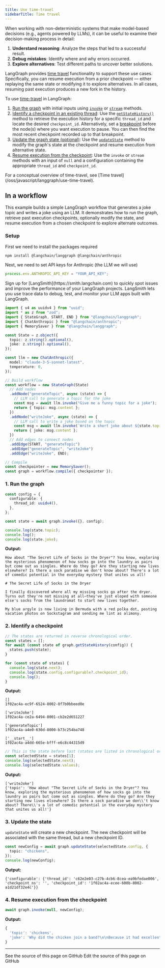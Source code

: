 ```yaml
---
title: Use time-travel
sidebarTitle: Time travel
---
```



<AlphaCallout />

When working with non-deterministic systems that make model-based decisions (e.g., agents powered by LLMs), it can be useful to examine their decision-making process in detail:

1. <Icon icon="lightbulb" size={16} /> **Understand reasoning**: Analyze the steps that led to a successful result.
2. <Icon icon="bug" size={16} /> **Debug mistakes**: Identify where and why errors occurred.
3. <Icon icon="magnifying-glass" size={16} /> **Explore alternatives**: Test different paths to uncover better solutions.

LangGraph provides [time travel](/oss/javascript/langgraph/use-time-travel) functionality to support these use cases. Specifically, you can resume execution from a prior checkpoint — either replaying the same state or modifying it to explore alternatives. In all cases, resuming past execution produces a new fork in the history.

To use [time-travel](/oss/javascript/langgraph/use-time-travel) in LangGraph:



1. [Run the graph](#1-run-the-graph) with initial inputs using [`invoke`](https://langchain-ai.github.io/langgraphjs/reference/classes/langgraph.CompiledStateGraph.html#invoke) or [`stream`](https://langchain-ai.github.io/langgraphjs/reference/classes/langgraph.CompiledStateGraph.html#stream) methods.
2. [Identify a checkpoint in an existing thread](#2-identify-a-checkpoint): Use the [`getStateHistory()`](https://langchain-ai.github.io/langgraphjs/reference/classes/langgraph.CompiledStateGraph.html#getStateHistory) method to retrieve the execution history for a specific `thread_id` and locate the desired `checkpoint_id`.
  Alternatively, set a [breakpoint](/oss/javascript/langgraph/add-human-in-the-loop) before the node(s) where you want execution to pause. You can then find the most recent checkpoint recorded up to that breakpoint.
3. [Update the graph state (optional)](#3-update-the-state-optional): Use the [`updateState`](https://langchain-ai.github.io/langgraphjs/reference/classes/langgraph.CompiledStateGraph.html#updateState) method to modify the graph's state at the checkpoint and resume execution from alternative state.
4. [Resume execution from the checkpoint](#4-resume-execution-from-the-checkpoint): Use the `invoke` or `stream` methods with an input of `null` and a configuration containing the appropriate `thread_id` and `checkpoint_id`.


<Tip>
For a conceptual overview of time-travel, see [Time travel](/oss/javascript/langgraph/use-time-travel).
</Tip>

## In a workflow

This example builds a simple LangGraph workflow that generates a joke topic and writes a joke using an LLM. It demonstrates how to run the graph, retrieve past execution checkpoints, optionally modify the state, and resume execution from a chosen checkpoint to explore alternate outcomes.

### Setup

First we need to install the packages required



```bash
npm install @langchain/langgraph @langchain/anthropic
```


Next, we need to set API keys for Anthropic (the LLM we will use)



```typescript
process.env.ANTHROPIC_API_KEY = "YOUR_API_KEY";
```


<Tip>
Sign up for [LangSmith](https://smith.langchain.com) to quickly spot issues and improve the performance of your LangGraph projects. LangSmith lets you use trace data to debug, test, and monitor your LLM apps built with LangGraph.
</Tip>



```typescript
import { v4 as uuidv4 } from "uuid";
import * as z from "zod";
import { StateGraph, START, END } from "@langchain/langgraph";
import { ChatAnthropic } from "@langchain/anthropic";
import { MemorySaver } from "@langchain/langgraph";

const State = z.object({
  topic: z.string().optional(),
  joke: z.string().optional(),
});

const llm = new ChatAnthropic({
  model: "claude-3-5-sonnet-latest",
  temperature: 0,
});

// Build workflow
const workflow = new StateGraph(State)
  // Add nodes
  .addNode("generateTopic", async (state) => {
    // LLM call to generate a topic for the joke
    const msg = await llm.invoke("Give me a funny topic for a joke");
    return { topic: msg.content };
  })
  .addNode("writeJoke", async (state) => {
    // LLM call to write a joke based on the topic
    const msg = await llm.invoke(`Write a short joke about ${state.topic}`);
    return { joke: msg.content };
  })
  // Add edges to connect nodes
  .addEdge(START, "generateTopic")
  .addEdge("generateTopic", "writeJoke")
  .addEdge("writeJoke", END);

// Compile
const checkpointer = new MemorySaver();
const graph = workflow.compile({ checkpointer });
```


### 1. Run the graph



```typescript
const config = {
  configurable: {
    thread_id: uuidv4(),
  },
};

const state = await graph.invoke({}, config);

console.log(state.topic);
console.log();
console.log(state.joke);
```


**Output:**

```
How about "The Secret Life of Socks in the Dryer"? You know, exploring the mysterious phenomenon of how socks go into the laundry as pairs but come out as singles. Where do they go? Are they starting new lives elsewhere? Is there a sock paradise we don't know about? There's a lot of comedic potential in the everyday mystery that unites us all!

# The Secret Life of Socks in the Dryer

I finally discovered where all my missing socks go after the dryer. Turns out they're not missing at all—they've just eloped with someone else's socks from the laundromat to start new lives together.

My blue argyle is now living in Bermuda with a red polka dot, posting vacation photos on Sockstagram and sending me lint as alimony.
```

### 2. Identify a checkpoint



```typescript
// The states are returned in reverse chronological order.
const states = [];
for await (const state of graph.getStateHistory(config)) {
  states.push(state);
}

for (const state of states) {
  console.log(state.next);
  console.log(state.config.configurable?.checkpoint_id);
  console.log();
}
```

**Output:**

```
[]
1f02ac4a-ec9f-6524-8002-8f7b0bbeed0e

['writeJoke']
1f02ac4a-ce2a-6494-8001-cb2e2d651227

['generateTopic']
1f02ac4a-a4e0-630d-8000-b73c254ba748

['__start__']
1f02ac4a-a4dd-665e-bfff-e6c8c44315d9
```




```typescript
// This is the state before last (states are listed in chronological order)
const selectedState = states[1];
console.log(selectedState.next);
console.log(selectedState.values);
```

**Output:**

```
['writeJoke']
{'topic': 'How about "The Secret Life of Socks in the Dryer"? You know, exploring the mysterious phenomenon of how socks go into the laundry as pairs but come out as singles. Where do they go? Are they starting new lives elsewhere? Is there a sock paradise we don\\'t know about? There\\'s a lot of comedic potential in the everyday mystery that unites us all!'}
```


<a id="optional"></a>
### 3. Update the state



`updateState` will create a new checkpoint. The new checkpoint will be associated with the same thread, but a new checkpoint ID.

```typescript
const newConfig = await graph.updateState(selectedState.config, {
  topic: "chickens",
});
console.log(newConfig);
```

**Output:**

```
{'configurable': {'thread_id': 'c62e2e03-c27b-4cb6-8cea-ea9bfedae006', 'checkpoint_ns': '', 'checkpoint_id': '1f02ac4a-ecee-600b-8002-a1d21df32e4c'}}
```


### 4. Resume execution from the checkpoint



```typescript
await graph.invoke(null, newConfig);
```

**Output:**

```typescript
{
  'topic': 'chickens',
  'joke': 'Why did the chicken join a band?\n\nBecause it had excellent drumsticks!'
}
```

---

<CardGroup cols={2}>
  <Card title="View Source" icon="eye" href="https://github.com/langchain-ai/docs/blob/main/src/oss/langgraph/use-time-travel.mdx">
    See the source of this page on GitHub
  </Card>
  <Card title="Edit Source" icon="pen-to-square" href="https://github.com/langchain-ai/docs/edit/main/src/oss/langgraph/use-time-travel.mdx">
    Edit the source of this page on GitHub
  </Card>
</CardGroup>
